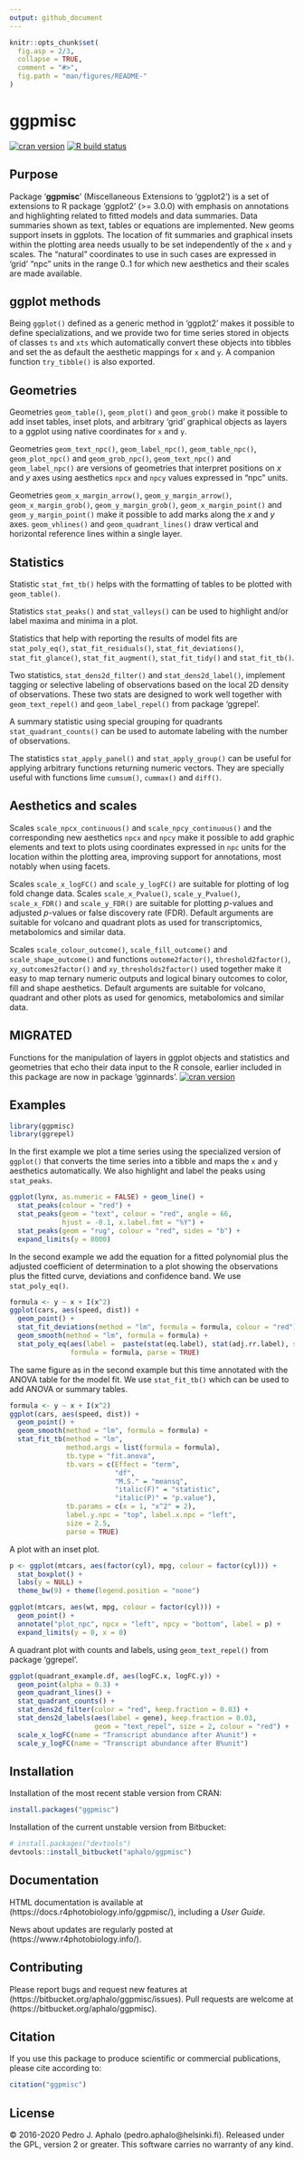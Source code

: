 ```yaml
---
output: github_document
---
```


<!-- README.md is generated from README.Rmd. Please edit that file -->

```r
knitr::opts_chunk$set(
  fig.asp = 2/3,
  collapse = TRUE,
  comment = "#>",
  fig.path = "man/figures/README-"
)
```

# ggpmisc #

[![cran version](https://www.r-pkg.org/badges/version/ggpmisc)](https://cran.r-project.org/package=ggpmisc) 
<!-- badges: start -->
[![R build status](https://github.com/aphalo/ggpmisc/workflows/R-CMD-check/badge.svg)](https://github.com/aphalo/ggpmisc/actions)
<!-- badges: end -->

## Purpose

Package '**ggpmisc**' (Miscellaneous Extensions to 'ggplot2') is a set of
extensions to R package 'ggplot2' (>= 3.0.0) with emphasis on annotations and
highlighting related to fitted models and data summaries. Data summaries shown
as text, tables or equations are implemented. New geoms support insets in
ggplots. The location of fit summaries and graphical insets within the plotting
area needs usually to be set independently of the `x` and `y` scales. The
"natural" coordinates to use in such cases are expressed in 'grid' "npc" units
in the range 0..1 for which new aesthetics and their scales are made
available.

## ggplot methods

Being `ggplot()` defined as a generic method in 'ggplot2' makes it possible to
define specializations, and we provide two for time series stored in objects of
classes `ts` and `xts` which automatically convert these objects into tibbles
and set the as default the aesthetic mappings for `x` and `y`. A companion
function `try_tibble()` is also exported.

## Geometries

Geometries `geom_table()`, `geom_plot()` and `geom_grob()` make it possible to
add inset tables, inset plots, and arbitrary 'grid' graphical objects as layers
to a ggplot using native coordinates for `x` and `y`. 

Geometries `geom_text_npc()`, `geom_label_npc()`, `geom_table_npc()`,
`geom_plot_npc()` and `geom_grob_npc()`, `geom_text_npc()` and
`geom_label_npc()` are versions of geometries that interpret positions on _x_
and _y_ axes using aesthetics `npcx` and `npcy` values expressed in "npc" units.

Geometries `geom_x_margin_arrow()`, `geom_y_margin_arrow()`,
`geom_x_margin_grob()`, `geom_y_margin_grob()`, `geom_x_margin_point()` and
`geom_y_margin_point()` make it possible to add marks along the _x_ and _y_
axes. `geom_vhlines()` and `geom_quadrant_lines()` draw vertical and horizontal
reference lines within a single layer.

## Statistics

Statistic `stat_fmt_tb()` helps with the formatting of tables to be plotted
with `geom_table()`. 

Statistics `stat_peaks()` and `stat_valleys()` can be used to highlight and/or
label maxima and minima in a plot.

Statistics that help with reporting the results of model fits are
`stat_poly_eq()`, `stat_fit_residuals()`, `stat_fit_deviations()`,
`stat_fit_glance()`, `stat_fit_augment()`, `stat_fit_tidy()` and
`stat_fit_tb()`.

Two statistics, `stat_dens2d_filter()` and `stat_dens2d_label()`, implement
tagging or selective labeling of observations based on the local 2D density of
observations. These two stats are designed to work well together with
`geom_text_repel()` and `geom_label_repel()` from package 'ggrepel'.

A summary statistic using special grouping for quadrants
`stat_quadrant_counts()` can be used to automate labeling with the number of
observations.

The statistics `stat_apply_panel()` and `stat_apply_group()` can be useful for
applying arbitrary functions returning numeric vectors. They are specially
useful with functions lime `cumsum()`, `cummax()` and `diff()`.

## Aesthetics and scales

Scales `scale_npcx_continuous()` and  `scale_npcy_continuous()` and the
corresponding new aesthetics `npcx` and `npcy` make it possible to add graphic
elements and text to plots using coordinates expressed in `npc` units for the
location within the plotting area, improving support for annotations, most
notably when using facets.

Scales `scale_x_logFC()` and `scale_y_logFC()` are suitable for plotting of log
fold change data. Scales `scale_x_Pvalue()`, `scale_y_Pvalue()`, `scale_x_FDR()`
and `scale_y_FDR()` are suitable for plotting _p_-values and adjusted _p_-values
or false discovery rate (FDR). Default arguments are suitable for volcano and
quadrant plots as used for transcriptomics, metabolomics and similar data. 

Scales `scale_colour_outcome()`, `scale_fill_outcome()` and 
`scale_shape_outcome()` and functions `outome2factor()`, `threshold2factor()`,
`xy_outcomes2factor()` and `xy_thresholds2factor()` used together make it 
easy to map ternary numeric outputs and logical binary outcomes to color,
fill and shape aesthetics. Default arguments are suitable for volcano,
quadrant and other plots as used for genomics, metabolomics and similar data.

## MIGRATED

Functions for the manipulation of layers in ggplot objects and statistics and
geometries that echo their data input to the R console, earlier included in this
package are now in package 'gginnards'.
[![cran version](https://www.r-pkg.org/badges/version/gginnards)](https://cran.r-project.org/package=gginnards) 

## Examples

```r
library(ggpmisc)
library(ggrepel)
```

In the first example we plot a time series using the specialized version of
`ggplot()` that converts the time series into a tibble and maps the `x`
and `y` aesthetics automatically. We also highlight and label the peaks
using `stat_peaks`.

```r
ggplot(lynx, as.numeric = FALSE) + geom_line() + 
  stat_peaks(colour = "red") +
  stat_peaks(geom = "text", colour = "red", angle = 66,
             hjust = -0.1, x.label.fmt = "%Y") +
  stat_peaks(geom = "rug", colour = "red", sides = "b") +
  expand_limits(y = 8000)
```

In the second example we add the equation for a fitted polynomial plus the
adjusted coefficient of determination to a plot showing the observations plus
the fitted curve, deviations and confidence band. We use `stat_poly_eq()`.

```r
formula <- y ~ x + I(x^2)
ggplot(cars, aes(speed, dist)) +
  geom_point() +
  stat_fit_deviations(method = "lm", formula = formula, colour = "red") +
  geom_smooth(method = "lm", formula = formula) +
  stat_poly_eq(aes(label =  paste(stat(eq.label), stat(adj.rr.label), sep = "*\", \"*")),
               formula = formula, parse = TRUE)
```

The same figure as in the second example but this time annotated with the
ANOVA table for the model fit. We use `stat_fit_tb()` which can be used to add
ANOVA or summary tables.

```r
formula <- y ~ x + I(x^2)
ggplot(cars, aes(speed, dist)) +
  geom_point() +
  geom_smooth(method = "lm", formula = formula) +
  stat_fit_tb(method = "lm",
              method.args = list(formula = formula),
              tb.type = "fit.anova",
              tb.vars = c(Effect = "term", 
                          "df",
                          "M.S." = "meansq", 
                          "italic(F)" = "statistic", 
                          "italic(P)" = "p.value"),
              tb.params = c(x = 1, "x^2" = 2),
              label.y.npc = "top", label.x.npc = "left",
              size = 2.5,
              parse = TRUE)
```

A plot with an inset plot.

```r
p <- ggplot(mtcars, aes(factor(cyl), mpg, colour = factor(cyl))) +
  stat_boxplot() +
  labs(y = NULL) +
  theme_bw(9) + theme(legend.position = "none")

ggplot(mtcars, aes(wt, mpg, colour = factor(cyl))) +
  geom_point() +
  annotate("plot_npc", npcx = "left", npcy = "bottom", label = p) +
  expand_limits(y = 0, x = 0)
```

A quadrant plot with counts and labels, using `geom_text_repel()` from package
'ggrepel'.

```r
ggplot(quadrant_example.df, aes(logFC.x, logFC.y)) +
  geom_point(alpha = 0.3) +
  geom_quadrant_lines() +
  stat_quadrant_counts() +
  stat_dens2d_filter(color = "red", keep.fraction = 0.03) +
  stat_dens2d_labels(aes(label = gene), keep.fraction = 0.03, 
                     geom = "text_repel", size = 2, colour = "red") +
  scale_x_logFC(name = "Transcript abundance after A%unit") +
  scale_y_logFC(name = "Transcript abundance after B%unit")
```

## Installation

Installation of the most recent stable version from CRAN:

```r
install.packages("ggpmisc")
```

Installation of the current unstable version from Bitbucket:

```r
# install.packages("devtools")
devtools::install_bitbucket("aphalo/ggpmisc")
```

## Documentation 

HTML documentation is available at (https://docs.r4photobiology.info/ggpmisc/), including a _User Guide_.

News about updates are regularly posted at (https://www.r4photobiology.info/).

## Contributing

Please report bugs and request new features at (https://bitbucket.org/aphalo/ggpmisc/issues). Pull requests are welcome at (https://bitbucket.org/aphalo/ggpmisc).

## Citation

If you use this package to produce scientific or commercial publications, please cite according to:

```r
citation("ggpmisc")
```

## License

© 2016-2020 Pedro J. Aphalo (pedro.aphalo@helsinki.fi). Released under the GPL, version 2 or greater. This software carries no warranty of any kind.
